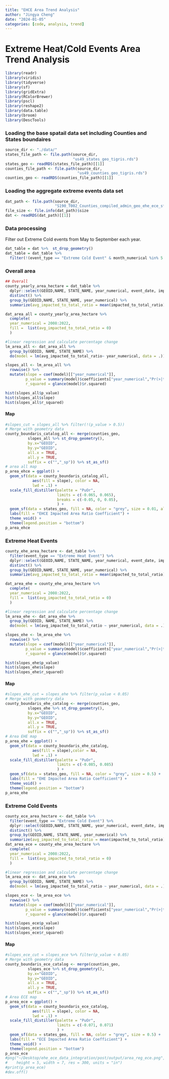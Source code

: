 ```yaml
---
title: "EHCE Area Trend Analysis"
author: "Jingya Cheng"
date: "2024-01-05"
categories: [code, analysis, trend]
---
```


# Extreme Heat/Cold Events Area Trend Analysis

```r
library(readr)
library(viridis)
library(tidyverse)
library(sf)
library(gridExtra)
library(RColorBrewer)
library(pscl)
library(reshape2)
library(data.table)
library(broom)
library(DescTools)
```

### Loading the base spatail data set including Counties and States boundaires

```r
source_dir <- "./data/"
states_file_path <- file.path(source_dir,
                              "us49_states_geo_tigris.rds")
states_geo <- readRDS(states_file_path)[[1]]
counties_file_path <- file.path(source_dir,
                                "us49_counties_geo_tigris.rds")
counties_geo <- readRDS(counties_file_path)[[1]]
```

### Loading the aggregate extreme events data set

```r
dat_path <- file.path(source_dir,
                      "S190_T002_Counties_compiled_admin_geo_ehe_ece_sf_2008_2022.rds")
file_size <- file.info(dat_path)$size
dat <- readRDS(dat_path)[[1]]
```

### Data processing
Filter out Extreme Cold events from May to September each year. 
```r
dat_table = dat %>%  st_drop_geometry()
dat_table = dat_table %>% 
  filter(!(event_type == "Extreme Cold Event" & month_numerical %in% 5:9))
```


### Overall area

```r
## Overall
county_yearly_area_hectare = dat_table %>%
  dplyr::select(GEOID,NAME, STATE_NAME, year_numerical, event_date, impacted_to_total_ratio) %>%
  distinct() %>%
  group_by(GEOID,NAME, STATE_NAME, year_numerical) %>%
  summarize(avg_impacted_to_total_ratio = mean(impacted_to_total_ratio))

dat_area_all = county_yearly_area_hectare %>% 
  complete(
  year_numerical = 2008:2022,
  fill =  list(avg_impacted_to_total_ratio = 0)
  )

#linear regression and calculate percentage change
lm_area_all <- dat_area_all %>%
  group_by(GEOID, NAME, STATE_NAME) %>%
  do(model = lm(avg_impacted_to_total_ratio~ year_numerical, data = .))

slopes_all <- lm_area_all %>%
  rowwise() %>%
  mutate(slope = coef(model)[["year_numerical"]],
         p_value = summary(model)$coefficients["year_numerical","Pr(>|t|)"],
         r_squared = glance(model)$r.squared)
```

```r
hist(slopes_all$p_value)
hist(slopes_all$slope)
hist(slopes_all$r_squared)
```

#### Map

```r
#slopes_cut = slopes_all %>% filter(!(p_value > 0.5))
# Merge with geometry data
county_boundaris_catalog_all <- merge(counties_geo,
          slopes_all %>% st_drop_geometry(),
          by.x="GEOID",
          by.y="GEOID",
          all.x = TRUE,
          all.y = TRUE,
          suffix = c("","_sp")) %>% st_as_sf() 
# area all map
p_area_ehce = ggplot() +
  geom_sf(data = county_boundaris_catalog_all,
            aes(fill = slope), color = NA,
            lwd = .1) + 
  scale_fill_distiller(palette = "PuOr", 
                       limits = c(-0.065, 0.065),
                       breaks = c(-0.05, 0, 0.05),
                       ) +
  geom_sf(data = states_geo, fill = NA, color = "grey", size = 0.01, alpha = 0.2) +
  labs(fill = "EHCE Impacted Area Ratio Coefficient") +
  theme_void() + 
  theme(legend.position = "bottom")
p_area_ehce
```

### Extreme Heat Events

```r
county_ehe_area_hectare <- dat_table %>%
  filter(event_type == "Extreme Heat Event") %>%
  dplyr::select(GEOID,NAME, STATE_NAME, year_numerical, event_date, impacted_to_total_ratio) %>%
  distinct() %>%
  group_by(GEOID,NAME, STATE_NAME, year_numerical) %>%
  summarize(avg_impacted_to_total_ratio = mean(impacted_to_total_ratio))

dat_area_ehe = county_ehe_area_hectare %>% 
  complete(
  year_numerical = 2008:2022,
  fill =  list(avg_impacted_to_total_ratio = 0)
  )

#linear regression and calculate percentage change
lm_area_ehe <- dat_area_ehe %>%
  group_by(GEOID, NAME, STATE_NAME) %>%
  do(model = lm(avg_impacted_to_total_ratio ~ year_numerical, data = .))

slopes_ehe <- lm_area_ehe %>%
  rowwise() %>%
  mutate(slope = coef(model)[["year_numerical"]],
         p_value = summary(model)$coefficients["year_numerical","Pr(>|t|)"],
         r_squared = glance(model)$r.squared)

```

```r
hist(slopes_ehe$p_value)
hist(slopes_ehe$slope)
hist(slopes_ehe$r_squared)
```

#### Map

```r
#slopes_ehe_cut = slopes_ehe %>% filter(p_value < 0.05)
# Merge with geometry data
county_boundaris_ehe_catalog <- merge(counties_geo,
          slopes_ehe %>% st_drop_geometry(),
          by.x="GEOID",
          by.y="GEOID",
          all.x = TRUE,
          all.y = TRUE,
          suffix = c("","_sp")) %>% st_as_sf() 
# Area EHE map
p_area_ehe = ggplot() +
  geom_sf(data = county_boundaris_ehe_catalog,
            aes(fill = slope),color = NA,
            lwd = .1) + 
  scale_fill_distiller(palette = "PuOr", 
                       limits = c(-0.085, 0.085)
                       ) +
  geom_sf(data = states_geo, fill = NA, color = "grey", size = 0.5) +
  labs(fill = "EHE Impacted Area Ratio Coefficient") +
  theme_void() + 
  theme(legend.position = "bottom")
p_area_ehe

```

### Extreme Cold Events

```r
county_ece_area_hectare <- dat_table %>%
  filter(event_type == "Extreme Cold Event") %>%
  dplyr::select(GEOID,NAME, STATE_NAME, year_numerical, event_date, impacted_to_total_ratio) %>%
  distinct() %>%
  group_by(GEOID,NAME, STATE_NAME, year_numerical) %>%
  summarize(avg_impacted_to_total_ratio = mean(impacted_to_total_ratio))
dat_area_ece = county_ehe_area_hectare %>% 
  complete(
  year_numerical = 2008:2022,
  fill =  list(avg_impacted_to_total_ratio = 0)
  )

#linear regression and calculate percentage change
lm_area_ece <- dat_area_ece %>%
  group_by(GEOID, NAME, STATE_NAME) %>%
  do(model = lm(avg_impacted_to_total_ratio ~ year_numerical, data = .))

slopes_ece <- lm_area_ece %>%
  rowwise() %>%
  mutate(slope = coef(model)[["year_numerical"]],
         p_value = summary(model)$coefficients["year_numerical","Pr(>|t|)"],
         r_squared = glance(model)$r.squared)


```

```r
hist(slopes_ece$p_value)
hist(slopes_ece$slope)
hist(slopes_ece$r_squared)
```

#### Map

```r
#slopes_ece_cut = slopes_ece %>% filter(p_value < 0.05)
# Merge with geometry data
county_boundaris_ece_catalog <- merge(counties_geo,
          slopes_ece %>% st_drop_geometry(),
          by.x="GEOID",
          by.y="GEOID",
          all.x = TRUE,
          all.y = TRUE,
          suffix = c("","_sp")) %>% st_as_sf() 
# Area ECE map
p_area_ece = ggplot() +
  geom_sf(data = county_boundaris_ece_catalog,
            aes(fill = slope), color = NA,
            lwd = .1) + 
  scale_fill_distiller(palette = "PuOr", 
                       limits = c(-0.071, 0.071)
                       ) +
  geom_sf(data = states_geo, fill = NA, color = "grey", size = 0.5) +
  labs(fill = "ECE Impacted Area Ratio Coefficient") +
  theme_void() + 
  theme(legend.position = "bottom")
p_area_ece
#png("~/Desktop/ehe_ece_data_integration/post/output/area_reg_ece.png",
#    height = 5, width = 7, res = 300, units = "in")
#print(p_area_ece)
#dev.off()
```
